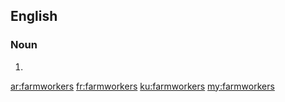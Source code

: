 {{also|farm workers}}
==English==

===Noun===
{{head|en|noun plural form}}

# {{plural of|farmworker|lang=en}}

[[ar:farmworkers]]
[[fr:farmworkers]]
[[ku:farmworkers]]
[[my:farmworkers]]